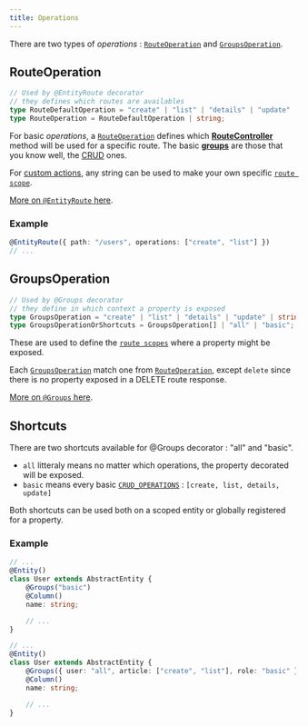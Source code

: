 ```yaml
---
title: Operations
---
```



There are two types of _operations_ : [`RouteOperation`](/definitions#routeoperation) and
[`GroupsOperation`](/definitions#groupsoperation).

## RouteOperation

```typescript
// Used by @EntityRoute decorator
// they defines which routes are availables
type RouteDefaultOperation = "create" | "list" | "details" | "update" | "delete";
type RouteOperation = RouteDefaultOperation | string;
```

For basic _operations_, a [`RouteOperation`](/definitions#routeoperation) defines which
[**RouteController**](/definitions/classes/routecontroller) method will be used for a specific route. The basic
[**groups**](/entity-routes/groups/) are those that you know well, the [CRUD](/definitions#groupsoperation) ones.

For [custom actions](/docref), any string can be used to make your own specific
[`route scope`](/entity-routes/route-scope).

[More on `@EntityRoute` here](/entity-routes/entity-router).

### Example

```ts
@EntityRoute({ path: "/users", operations: ["create", "list"] })
// ...
```

## GroupsOperation

```typescript
// Used by @Groups decorator
// they define in which context a property is exposed
type GroupsOperation = "create" | "list" | "details" | "update" | string;
type GroupsOperationOrShortcuts = GroupsOperation[] | "all" | "basic";
```

These are used to define the [`route scopes`](/entity-routes/route-scope/) where a property might be exposed.

<DocAlert status="info">

Each [`GroupsOperation`](/definitions#groupsoperation) match one from [`RouteOperation`](/definitions#routeoperation),
except `delete` since there is no property exposed in a DELETE route response.

</DocAlert>

[More on `@Groups` here](/entity-routes/entity-router).

## Shortcuts

There are two shortcuts available for @Groups decorator : "all" and "basic".

-   `all` litteraly means no matter which operations, the property decorated will be exposed.
-   `basic` means every basic [`CRUD_OPERATIONS`](/definitions#const-crud_operations) :
    `[create, list, details, update]`

Both shortcuts can be used both on a scoped entity or globally registered for a property.

### Example

```ts bottomLeft="Global"
// ...
@Entity()
class User extends AbstractEntity {
    @Groups("basic")
    @Column()
    name: string;

    // ...
}
```

```ts bottomLeft="Scoped"
// ...
@Entity()
class User extends AbstractEntity {
    @Groups({ user: "all", article: ["create", "list"], role: "basic" })
    @Column()
    name: string;

    // ...
}
```
